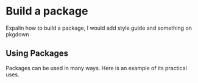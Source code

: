 # Build a package

Expalin how to build a package, I would add style guide and something on pkgdown

## Using Packages 

Packages can be used in many ways. Here is an example of its practical uses. 
